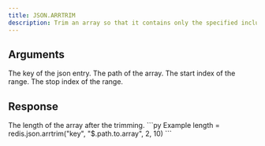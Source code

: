 ```yaml
---
title: JSON.ARRTRIM
description: Trim an array so that it contains only the specified inclusive range of elements.
---
```


## Arguments

<ParamField body="key" type="str" required>
    The key of the json entry.
</ParamField>
<ParamField body="path" type="str" default="$">
    The path of the array.
</ParamField>

<ParamField body="start" type="int" default={0}>
    The start index of the range.
</ParamField>
<ParamField body="stop" type="int" default={0}>
    The stop index of the range.
</ParamField>



## Response

<ResponseField type="List[int]" required>
  The length of the array after the trimming.
</ResponseField>

<RequestExample>
```py Example
length = redis.json.arrtrim("key", "$.path.to.array", 2, 10)
```
</RequestExample>
